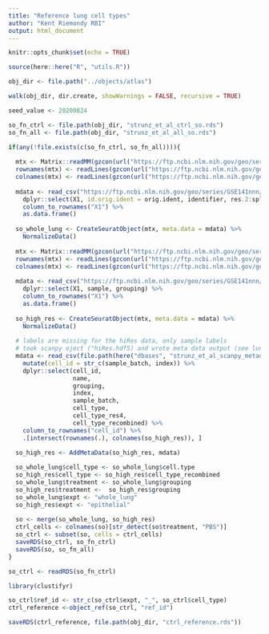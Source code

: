 ```yaml
---
title: "Reference lung cell types"
author: "Kent Riemondy RBI"
output: html_document
---
```


```r
knitr::opts_chunk$set(echo = TRUE)
```

```r
source(here::here("R", "utils.R"))

obj_dir <- file.path("../objects/atlas")

walk(obj_dir, dir.create, showWarnings = FALSE, recursive = TRUE)

seed_value <- 20200824
```


```r
so_fn_ctrl <- file.path(obj_dir, "strunz_et_al_ctrl_so.rds")
so_fn_all <- file.path(obj_dir, "strunz_et_al_all_so.rds")

if(any(!file.exists(c(so_fn_ctrl, so_fn_all)))){
  
  mtx <- Matrix::readMM(gzcon(url("https://ftp.ncbi.nlm.nih.gov/geo/series/GSE141nnn/GSE141259/suppl/GSE141259_WholeLung_rawcounts.mtx.gz")))
  rownames(mtx) <- readLines(gzcon(url("https://ftp.ncbi.nlm.nih.gov/geo/series/GSE141nnn/GSE141259/suppl/GSE141259_WholeLung_genes.txt.gz")))
  colnames(mtx) <- readLines(gzcon(url("https://ftp.ncbi.nlm.nih.gov/geo/series/GSE141nnn/GSE141259/suppl/GSE141259_WholeLung_barcodes.txt.gz")))
  
  mdata <- read_csv("https://ftp.ncbi.nlm.nih.gov/geo/series/GSE141nnn/GSE141259/suppl/GSE141259_WholeLung_cellinfo.csv.gz") %>% 
    dplyr::select(X1, id.orig.ident = orig.ident, identifier, res.2:spline_cluster) %>% 
    column_to_rownames("X1") %>% 
    as.data.frame()  
  
  so_whole_lung <- CreateSeuratObject(mtx, meta.data = mdata) %>% 
    NormalizeData()
  
  mtx <- Matrix::readMM(gzcon(url("https://ftp.ncbi.nlm.nih.gov/geo/series/GSE141nnn/GSE141259/suppl/GSE141259_HighResolution_rawcounts.mtx.gz")))
  rownames(mtx) <- readLines(gzcon(url("https://ftp.ncbi.nlm.nih.gov/geo/series/GSE141nnn/GSE141259/suppl/GSE141259_HighResolution_genes.txt.gz")))
  colnames(mtx) <- readLines(gzcon(url("https://ftp.ncbi.nlm.nih.gov/geo/series/GSE141nnn/GSE141259/suppl/GSE141259_HighResolution_barcodes.txt.gz")))
  
  mdata <- read_csv("https://ftp.ncbi.nlm.nih.gov/geo/series/GSE141nnn/GSE141259/suppl/GSE141259_HighResolution_cellinfo.csv.gz") %>% 
    dplyr::select(X1, sample, grouping) %>% 
    column_to_rownames("X1") %>% 
    as.data.frame()  
  
  so_high_res <- CreateSeuratObject(mtx, meta.data = mdata) %>% 
    NormalizeData()
  
  # labels are missing for the hiRes data, only sample labels
  # took scanpy oject ("hiRes.hdf5) and wrote meta data output (see lung_meta repo)
  mdata <- read_csv(file.path(here("dbases", "strunz_et_al_scanpy_metadata.csv"))) %>% 
    mutate(cell_id = str_c(sample_batch, index)) %>% 
    dplyr::select(cell_id, 
                  name, 
                  grouping, 
                  index,
                  sample_batch,
                  cell_type, 
                  cell_type_res4, 
                  cell_type_recombined) %>% 
    column_to_rownames("cell_id") %>% 
    .[intersect(rownames(.), colnames(so_high_res)), ]
  
  so_high_res <- AddMetaData(so_high_res, mdata)

  so_whole_lung$cell_type <- so_whole_lung$cell.type
  so_high_res$cell_type <- so_high_res$cell_type_recombined
  so_whole_lung$treatment <- so_whole_lung$grouping
  so_high_res$treatment <-  so_high_res$grouping
  so_whole_lung$expt <- "whole_lung"
  so_high_res$expt <- "epithelial"
  
  so <- merge(so_whole_lung, so_high_res)
  ctrl_cells <- colnames(so)[str_detect(so$treatment, "PBS")]
  so_ctrl <- subset(so, cells = ctrl_cells)
  saveRDS(so_ctrl, so_fn_ctrl)
  saveRDS(so, so_fn_all)
}

so_ctrl <- readRDS(so_fn_ctrl)
```

```r
library(clustifyr)

so_ctrl$ref_id <- str_c(so_ctrl$expt, "_", so_ctrl$cell_type)
ctrl_reference <-object_ref(so_ctrl, "ref_id")

saveRDS(ctrl_reference, file.path(obj_dir, "ctrl_reference.rds"))
```
